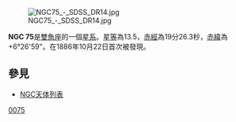 [[File:NGC75_-_SDSS_DR14.jpg|thumb]]

'''NGC 75'''是[[雙魚座|雙魚座]]的一個[[星系|星系]]。[[星等|星等]]為13.5，[[赤經|赤經]]為19分26.3秒，[[赤緯|赤緯]]為+6°26'59"。在1886年10月22日首次被發現。

== 參見 ==
*[[NGC天体列表|NGC天体列表]]

{{Catalogs|NGC=75}}
[[Category:双鱼座NGC天体|0075]]

{{Astro-stub}}